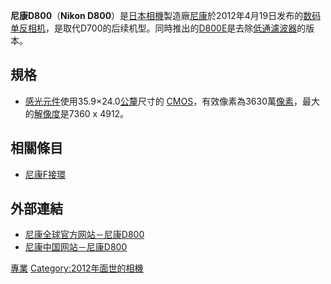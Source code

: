 {{expand|time=2012-02-09T09:53:41+00:00}}
{{unreferenced|time=2012-02-09T09:53:41+00:00}}
{{noteTA
|1=zh-hans:数码单镜反光相机;zh-hk:數碼單鏡反光相機;zh-tw:數位單眼相機;
}}
{{Infobox_Digicam 
|  model   = Nikon D800
|  image =  [[File:Nikon_D800_with_Nikkor_24-70mm.jpg|200px]]
|  kind   = [[数码单镜反光相机|数码单镜反光相机]]
|  sensor   = 35.9毫米 x 24.0毫米 [[CMOS|CMOS]]
|  res = 7360像素 x 4912像素（36.3百万[[像素|像素]]）
|  lens = 可更换（[[尼康F接環|尼康F接環]])
|  viewfinder = 光学五棱镜，约100%视野率
|  storage = [[CompactFlash|CompactFlash]] [[SDHC|SDHC]]
|  shutter =  電子式垂直移動焦平面快門
|  shutterRange = 1/8000-30 秒（以1/3、1/2 或1 EV 为步长进行微调）、[[B快門|B快門]]、X250
|  metering =  使用91K (91,000)像素RGB 感应器的TTL 曝光测光
|  emode         = 带有柔性程序的程序自动（P）；快门优先自动（S）；光圈优先自动（A）；手动（M）
|  mmode = 矩阵测光，中央-{zh-tw:重點;zh-cn:侧重}-测光，点测光
| WB = 自动（2 种类型）、白炽灯、荧光灯（7 种类型）、晴天、闪光灯、阴天、背阴、手动预设（最多可保存4 个值）、选择色温（2500 K-10000 K），全部都可进行微调。
|  farea = 尼康高级Multi-CAM 3500FX 自动对焦感应器模组，具备TTL 相位侦测、微调、51 个对焦点（包括15 个十字型感应器）和AF 辅助照明器（范围约为0.5-3 m）
|  fmode = S （单张拍摄）、CL （低速连拍）、CH （高速连拍）、Q （安静快门释放）、（自拍）、MUP （反光板弹起）
|  cont =  使用EN-EL15电池-图像区域：FX/5:4;CL:1-4fps,CH:4fps -图像区域：DX/1.2x;CL:1-5 fps,CH:5fps，使用其它电源时 -图像区域：FX/5:4;CL:1-4fps,CH:4fps -图像区域：1.2x;CL:1-5fps,CH:5fps -图像区域：DX;CL:1-5fps,CH:6fps
|  speedRange = 以1/3、1/2 或1EV 为步长在ISO 100-6400 之间进行微调。可在ISO 100 的基础上约减少0.3、0.5、0.7 或1EV （相当于ISO 50），或者在ISO 6400的基础上约增加0.3、0.5、0.7、1 或2EV（相当于ISO 25600）；自动ISO 感光度控制可用
|  rearLCD = 8cm/3.2 英寸、约92.1 万画点（VGA）、170°可视角度、约100% 画面覆盖率的TFT LCD 显示屏，可通过环境亮度感应器自动控制显示屏亮度
|  weight = 约1000 g（带电池和SD 存储卡，但不包括机身盖）；约900 g （仅照相机机身）
|   obp           = 另购的MB-D12 多功能电池匣可容纳一块尼康EN-EL15 锂离子可充电电池或8节AA碱性电池、镍氢电池或锂电池。
|  battery = [[锂离子电池|锂离子电池]] EN-EL15
|  price = 2999.95[[美元|美元]] 
|   madeIn        = 
}}
'''尼康D800'''（'''Nikon D800'''）是[[日本|日本]][[相機|相機]]製造廠[[尼康|尼康]]於2012年4月19日发布的[[数码单反相机|数码单反相机]]，是取代D700的后续机型。同時推出的[[尼康D800E|D800E]]是去除[[低通濾波器|低通濾波器]]的版本。

==規格==
*[[感光元件|感光元件]]使用35.9×24.0[[公釐|公釐]]尺寸的 [[CMOS|CMOS]]，有效像素為3630萬[[像素|像素]]，最大的[[解像度|解像度]]是7360 x 4912。

==相關條目==
* [[尼康F接環|尼康F接環]]

==外部連結==
{{Commonscat|Nikon D800}}
*[http://imaging.nikon.com/products/imaging/lineup/digitalcamera/slr/d800/index.htm 尼康全球官方网站－尼康D800]{{en}}
*[http://www.nikon.com.cn/sc_CN/product_details.page?DCRPath=templatedata/sc_CN/saleable_product_information/data/Digital%20SLR%20Cameras/D800.xml&CategoryID=glxlveht&currentTab=&currentLink= 尼康中国网站－尼康D800] {{Wayback|url=http://www.nikon.com.cn/sc_CN/product_details.page?DCRPath=templatedata%2Fsc_CN%2Fsaleable_product_information%2Fdata%2FDigital%20SLR%20Cameras%2FD800.xml&CategoryID=glxlveht&currentTab=&currentLink= |date=20130426051742 }}{{zh}}

{{Nikon Digital Camera List}}
{{全画幅数码单镜反光相机}}
{{DSLR cameras with movie mode}}

[[Category:尼康數位單眼相機|專業]]
[[Category:2012年面世的相機|Category:2012年面世的相機]]